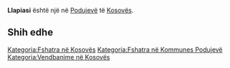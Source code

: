 {{Fshat në 
 | Emri                = Llapiasi
 | EmriAlt                = 
 | NAME_SHORT_FORM=      
 | NAME_GENERIC=      
 | NAME_SORT_NAME_RO=      LLAPIASI
 | FULL_NAME_RO = Llapiasi
 | FULL_NAME_ND_RO=Llapiasi
 | SORT_NAME_RG=LLAPIASI
 | FULL_NAME_RG=Llapiasi
 | FULL_NAME_ND_RG=Llapiasi
 | SRP_NAME_SHORT_FORM=      
 | SRP_NAME_GENERIC=      
 | SRP_NAME_SORT_NAME_RO=      
 | SRP_FULL_NAME_RO = 
 | SRP_FULL_NAME_ND_RO=
 | SRP_SORT_NAME_RG=
 | SRP_FULL_NAME_RG=
 | SRP_FULL_NAME_ND_RG=
 | Emri (Rasa dhanore) = 
 | Figura              = 
 | Shteti              = Kosovo
 | Komuna              = Podujevë
 | Kodi postar         = 
 | Sipërfaqja          = 

 | Popullsia           = 

 | Regj. i popullsisë  = 
 | Dend. e popullsisë  = 
 | Faqja zyrtare       = 
 <!--- Koordinatat ----> 
 | Gjerësia            = 42.991924
 | Gjatësia            = 21.14285
 | Lartësia            = 
}}
'''Llapiasi''' është një [[]] në [[Podujevë]] të [[Kosovës]].

<!-- == Gjeografia == -->
<!-- == Historia == -->
<!-- == Demografia == -->
== Shih edhe ==
{{Komuna Podujevë}}
{{Kosovo-Administrata-Cung}}

[[Kategoria:Fshatra në Kosovës]]
[[Kategoria:Fshatra në Kommunes Podujevë]]
[[Kategoria:Vendbanime në Kosovës]]